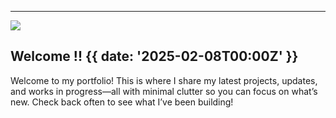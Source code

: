 

---

![](@/images/first-release.png)

## Welcome !! {{  date: '2025-02-08T00:00Z' }}

Welcome to my portfolio! This is where I share my latest projects, updates, and works in progress—all with minimal clutter so you can focus on what’s new. Check back often to see what I’ve been building!